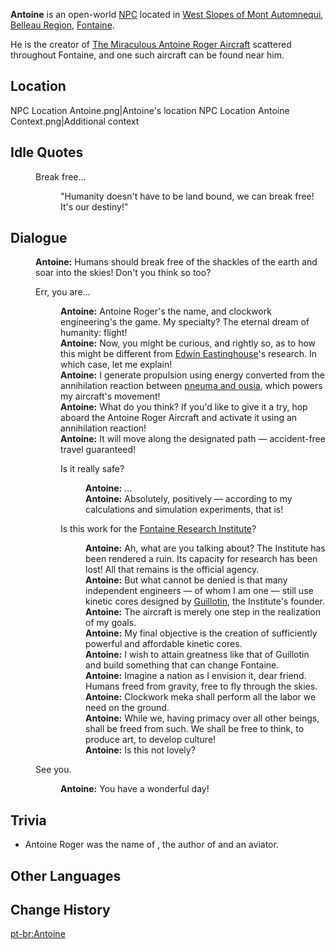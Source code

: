 {{Meta
<!-- Remove this template after adding the missing info -->
|missing_NPC_profile  = yes
}}
{{Character Infobox
|type             = Open-World NPC
|image            = NPC Antoine.png
|realname         = Antoine Roger
|deceased         = <!-- Past (for deceased prior to events of the game) or free response -->
|region           = Fontaine
|location         = Fontaine
|affiliation      = 
|title            = 

|ancestry         = <!-- Clan/family -->
|father           = 
|mother           = 
|spouse           = 
|sibling          = 
|child            = 
|relative         = 

|voiceEN          = 
|voiceCN          = 
|voiceJP          = 
|voiceKR          = 
|dialoguereward   = 
}}
'''Antoine''' is an open-world [[NPC]] located in [[West Slopes of Mont Automnequi]], [[Belleau Region]], [[Fontaine]].

He is the creator of [[The Miraculous Antoine Roger Aircraft]] scattered throughout Fontaine, and one such aircraft can be found near him.

==Location==
<gallery>
NPC Location Antoine.png|Antoine's location
NPC Location Antoine Context.png|Additional context
</gallery>
<!--
==Profile==
''(To be added.)''

===Appearance===
''(To be added.)''

==Quests and Events==
{{Quests and Events}}
-->
==Idle Quotes==
{{Dialogue Start}}
: {{DIcon|Idle}} Break free...
:: {{A|VO Antoine 01.ogg}} "Humanity doesn't have to be land bound, we can break free! It's our destiny!"
{{Dialogue End}}

==Dialogue==
{{Dialogue Start}}
:'''Antoine:''' Humans should break free of the shackles of the earth and soar into the skies! Don't you think so too?
:{{DIcon}} Err, you are...
::'''Antoine:''' Antoine Roger's the name, and clockwork engineering's the game. My specialty? The eternal dream of humanity: flight!
::'''Antoine:''' Now, you might be curious, and rightly so, as to how this might be different from [[Edwin Eastinghouse]]'s research. In which case, let me explain!
::'''Antoine:''' I generate propulsion using energy converted from the annihilation reaction between [[Arkhe|pneuma and ousia]], which powers my aircraft's movement!
::'''Antoine:''' What do you think? If you'd like to give it a try, hop aboard the Antoine Roger Aircraft and activate it using an annihilation reaction!
::'''Antoine:''' It will move along the designated path &mdash; accident-free travel guaranteed!
::{{DIcon}} Is it really safe?
:::'''Antoine:''' ...
:::'''Antoine:''' Absolutely, positively &mdash; according to my calculations and simulation experiments, that is!
::{{DIcon}} Is this work for the [[Fontaine Research Institute]]?
:::'''Antoine:''' Ah, what are you talking about? The Institute has been rendered a ruin. Its capacity for research has been lost! All that remains is the official agency.
:::'''Antoine:''' But what cannot be denied is that many independent engineers &mdash; of whom I am one &mdash; still use kinetic cores designed by [[Alain Guillotin|Guillotin]], the Institute's founder.
:::'''Antoine:''' The aircraft is merely one step in the realization of my goals.
:::'''Antoine:''' My final objective is the creation of sufficiently powerful and affordable kinetic cores.
:::'''Antoine:''' I wish to attain greatness like that of Guillotin and build something that can change Fontaine.
:::'''Antoine:''' Imagine a nation as I envision it, dear friend. Humans freed from gravity, free to fly through the skies.
:::'''Antoine:''' Clockwork meka shall perform all the labor we need on the ground.
:::'''Antoine:''' While we, having primacy over all other beings, shall be freed from such. We shall be free to think, to produce art, to develop culture!
:::'''Antoine:''' Is this not lovely?
:{{DIcon}} See you.
::'''Antoine:''' You have a wonderful day!
{{Dialogue End}}
<!--
==Event Dialogue==
===Event Name===
{{Dialogue Start}}
:'''{{subst:PAGENAME}}:'''
{{Dialogue End}}
-->

==Trivia==
*Antoine Roger was the name of {{w|Antoine de Saint-Exupéry}}, the author of ''{{w|The Little Prince}}'' and an aviator.

==Other Languages==
{{Other Languages|default_hidden=1
|en      = Antoine
|zhs     = 安东
|zhs_rm  = Āndōng
|zht     = 安東
|zht_rm  = Āndōng
|ja      = アントーン
|ja_rm   = Antoon
|ko      = 앙투안
|ko_rm   = 
|es      = Anton
|fr      = Antoine
|ru      = Антуан
|th      = Antoine
|vi      = Antoine
|de      = Antoine
|id      = Antoine
|pt      = Antoine
|tr      = Antoine
|it      = Antoine
}}

==Change History==
{{Change History|4.0}}
<!--
==References==
{{Reflist}}-->

[[pt-br:Antoine]]